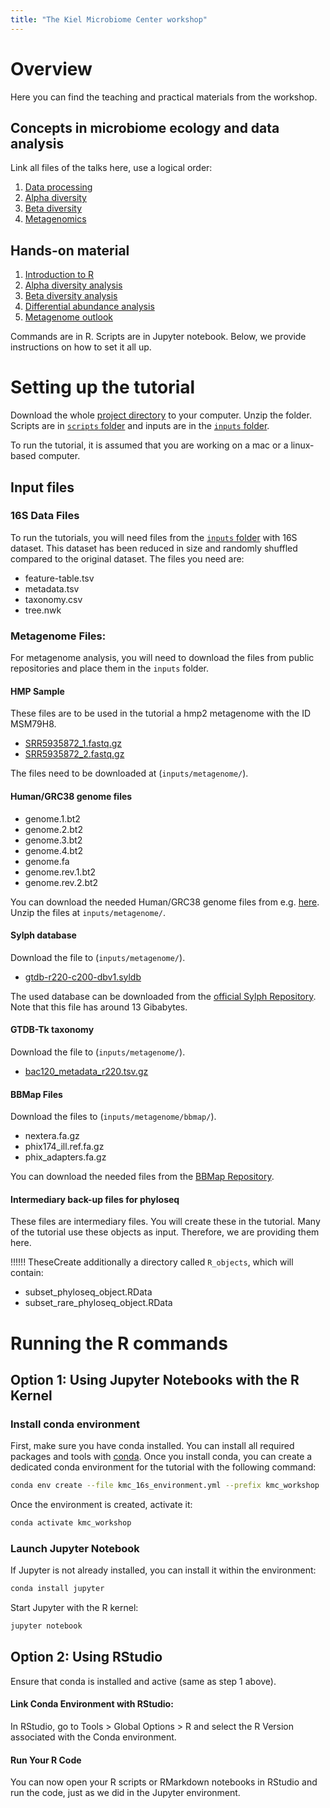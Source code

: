 ```yaml
---
title: "The Kiel Microbiome Center workshop"
---
```


# Overview

Here you can find the teaching and practical materials from the workshop.

## Concepts in microbiome ecology and data analysis

Link all files of the talks here, use a logical order:

1.  [Data processing](talks/nfdi4microbiota_DataPreProcessing.pdf)
2.  [Alpha diversity](talks/nfdi4microbiota_Alpha_diversity.pdf)
3.  [Beta diversity](talks/nfdi4microbiota_Beta_diversity.pdf)
4.  [Metagenomics](talks/nfdi4microbiota_DAA_Metagenomics.pdf)

## Hands-on material

1.  [Introduction to R](scripts/1_intro_to_r.ipynb)
2.  [Alpha diversity analysis](scripts/2_Alpha_diversity.ipynb)
3.  [Beta diversity analysis](scripts/3_Beta_diversity.ipynb)
4.  [Differential abundance analysis](scripts/4_Differential_abundance.ipynb)
5.  [Metagenome outlook](scripts/5_Metagenome_outook.ipynb)

Commands are in R. Scripts are in Jupyter notebook. Below, we provide instructions on how to set it all up.

# Setting up the tutorial

Download the whole [project directory](https://github.com/ikmb/nfdi4microbiota_kmc_microbiome_workshop/archive/refs/heads/main.zip) to your computer. Unzip the folder. Scripts are in [`scripts` folder](https://github.com/ikmb/nfdi4microbiota_kmc_microbiome_workshop/tree/main/scripts) and inputs are in the [`inputs` folder](https://github.com/ikmb/nfdi4microbiota_kmc_microbiome_workshop/tree/main/inputs).

To run the tutorial, it is assumed that you are working on a mac or a linux-based computer.

## Input files

### 16S Data Files

To run the tutorials, you will need files from the [`inputs` folder](https://github.com/ikmb/nfdi4microbiota_kmc_microbiome_workshop/tree/main/inputs) with 16S dataset. This dataset has been reduced in size and randomly shuffled compared to the original dataset. The files you need are:

-   feature-table.tsv
-   metadata.tsv
-   taxonomy.csv
-   tree.nwk

### Metagenome Files:

For metagenome analysis, you will need to download the files from public repositories and place them in the `inputs` folder.

#### HMP Sample

These files are to be used in the tutorial a hmp2 metagenome with the ID MSM79H8.

-   [SRR5935872_1.fastq.gz](http://ftp.sra.ebi.ac.uk/vol1/fastq/SRR593/002/SRR5935872/SRR5935872_1.fastq.gz)
-   [SRR5935872_2.fastq.gz](http://ftp.sra.ebi.ac.uk/vol1/fastq/SRR593/002/SRR5935872/SRR5935872_2.fastq.gz)

The files need to be downloaded at (`inputs/metagenome/`).

#### Human/GRC38 genome files

-   genome.1.bt2
-   genome.2.bt2
-   genome.3.bt2
-   genome.4.bt2
-   genome.fa
-   genome.rev.1.bt2
-   genome.rev.2.bt2

You can download the needed Human/GRC38 genome files from e.g. [here](https://genome-idx.s3.amazonaws.com/bt/GRCh38_noalt_decoy_as.zip). Unzip the files at `inputs/metagenome/`.


#### Sylph database

Download the file to (`inputs/metagenome/`).

-   [gtdb-r220-c200-dbv1.syldb](http://faust.compbio.cs.cmu.edu/sylph-stuff/gtdb-r220-c200-dbv1.syldb)

The used database can be downloaded from the [official Sylph Repository](https://github.com/bluenote-1577/sylph/wiki/Pre%E2%80%90built-databases). Note that this file has around 13 Gibabytes.


#### GTDB-Tk taxonomy

Download the file to (`inputs/metagenome/`).

-  [bac120_metadata_r220.tsv.gz](https://data.gtdb.ecogenomic.org/releases/release220/220.0/bac120_metadata_r220.tsv.gz)

#### BBMap Files

Download the files to (`inputs/metagenome/bbmap/`).

-   nextera.fa.gz
-   phix174_ill.ref.fa.gz
-   phix_adapters.fa.gz

You can download the needed files from the [BBMap Repository](https://github.com/BioInfoTools/BBMap/tree/master/resources).

#### Intermediary back-up files for phyloseq

These files are intermediary files. You will create these in the tutorial. Many of the tutorial use these objects as input. Therefore, we are providing them here.

!!!!!! TheseCreate additionally a directory called `R_objects`, which will contain:

-   subset_phyloseq_object.RData
-   subset_rare_phyloseq_object.RData


# Running the R commands

## Option 1: Using Jupyter Notebooks with the R Kernel

### Install conda environment

First, make sure you have conda installed. You can install all required packages and tools with [conda](https://docs.conda.io/projects/conda/en/latest/user-guide/install/linux.html). Once you install conda, you can create a dedicated conda environment for the tutorial with the following command:

``` bash
conda env create --file kmc_16s_environment.yml --prefix kmc_workshop
```

Once the environment is created, activate it:

``` bash
conda activate kmc_workshop
```

### Launch Jupyter Notebook

If Jupyter is not already installed, you can install it within the environment:

``` bash
conda install jupyter
```

Start Jupyter with the R kernel:

``` bash
jupyter notebook
```

## Option 2: Using RStudio

Ensure that conda is installed and active (same as step 1 above).

#### Link Conda Environment with RStudio:

In RStudio, go to Tools \> Global Options \> R and select the R Version associated with the Conda environment.

#### Run Your R Code

You can now open your R scripts or RMarkdown notebooks in RStudio and run the code, just as we did in the Jupyter environment.
